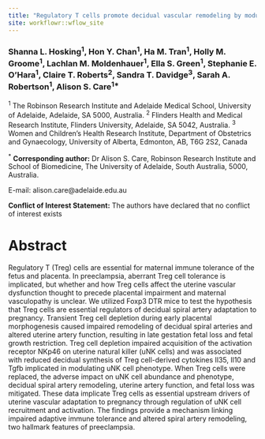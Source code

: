 ```yaml
---
title: "Regulatory T cells promote decidual vascular remodeling by modulating uterine natural killer cells to support pregnancy in mice"
site: workflowr::wflow_site
---
```


### Shanna L. Hosking^1^, Hon Y. Chan^1^, Ha M. Tran^1^, Holly M. Groome^1^, Lachlan M. Moldenhauer^1^, Ella S. Green^1^, Stephanie E. O’Hara^1^, Claire T. Roberts^2^, Sandra T. Davidge^3^, Sarah A. Robertson^1^, Alison S. Care^1\*^

^1^ The Robinson Research Institute and Adelaide Medical School, University of Adelaide, Adelaide, SA 5000, Australia.
^2^ Flinders Health and Medical Research Institute, Flinders University, Adelaide, SA 5042, Australia.
^3^ Women and Children’s Health Research Institute, Department of Obstetrics and Gynaecology, University of Alberta, Edmonton, AB, T6G 2S2, Canada

^\*^ **Corresponding author:** Dr Alison S. Care, Robinson Research Institute and School of Biomedicine, The University of Adelaide, South Australia, 5000, Australia. 

E-mail: alison.care@adelaide.edu.au

**Conflict of Interest Statement:** The authors have declared that no conflict of interest exists

# Abstract

Regulatory T (Treg) cells are essential for maternal immune tolerance of the fetus and placenta. In preeclampsia, aberrant Treg cell tolerance is implicated, but whether and how Treg cells affect the uterine vascular dysfunction thought to precede placental impairment and maternal vasculopathy is unclear. We utilized Foxp3 DTR mice to test the hypothesis that Treg cells are essential regulators of decidual spiral artery adaptation to pregnancy. Transient Treg cell depletion during early placental morphogenesis caused impaired remodeling of decidual spiral arteries and altered uterine artery function, resulting in late gestation fetal loss and fetal growth restriction. Treg cell depletion impaired acquisition of the activation receptor NKp46 on uterine natural killer (uNK cells) and was associated with reduced decidual synthesis of Treg cell-derived cytokines Il35, Il10 and Tgfb implicated in modulating uNK cell phenotype. When Treg cells were replaced, the adverse impact on uNK cell abundance and phenotype, decidual spiral artery remodeling, uterine artery function, and fetal loss was mitigated. These data implicate Treg cells as essential upstream drivers of uterine vascular adaptation to pregnancy through regulation of uNK cell recruitment and activation. The findings provide a mechanism linking impaired adaptive immune tolerance and altered spiral artery remodeling, two hallmark features of preeclampsia.